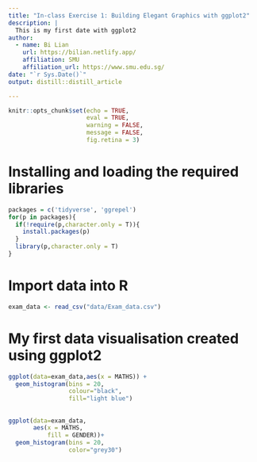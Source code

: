 ```yaml
---
title: "In-class Exercise 1: Building Elegant Graphics with ggplot2"
description: |
  This is my first date with ggplot2
author:
  - name: Bi Lian
    url: https://bilian.netlify.app/
    affiliation: SMU
    affiliation_url: https://www.smu.edu.sg/
date: "`r Sys.Date()`"
output: distill::distill_article

---
```


```r
knitr::opts_chunk$set(echo = TRUE,
                      eval = TRUE,
                      warning = FALSE,
                      message = FALSE,
                      fig.retina = 3)

```

# Installing and loading the required libraries

```r
packages = c('tidyverse', 'ggrepel')
for(p in packages){
  if(!require(p,character.only = T)){
    install.packages(p)
  }
  library(p,character.only = T)
}
```
# Import data into R

```r
exam_data <- read_csv("data/Exam_data.csv")
```
# My first data visualisation created using ggplot2
```r
ggplot(data=exam_data,aes(x = MATHS)) +
  geom_histogram(bins = 20,
                 colour="black",
                 fill="light blue") 
```
##

```r
ggplot(data=exam_data,
       aes(x = MATHS,
           fill = GENDER))+
  geom_histogram(bins = 20,
                 color="grey30")
```


